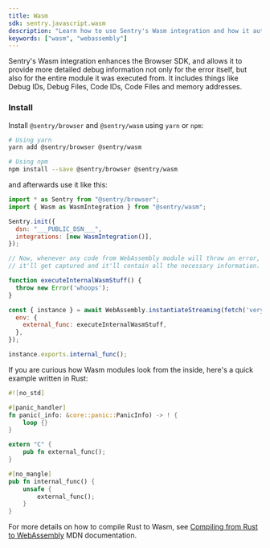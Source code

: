 ```yaml
---
title: Wasm
sdk: sentry.javascript.wasm
description: "Learn how to use Sentry's Wasm integration and how it automatically reports errors and exceptions in your Wasm module."
keywords: ["wasm", "webassembly"]
---
```


Sentry's Wasm integration enhances the Browser SDK, and allows it to provide more detailed debug information not only for the error itself, but also for the entire module it was executed from. It includes things like Debug IDs, Debug Files, Code IDs, Code Files and memory addresses.

### Install

Install `@sentry/browser` and `@sentry/wasm` using `yarn` or `npm`:

```bash
# Using yarn
yarn add @sentry/browser @sentry/wasm

# Using npm
npm install --save @sentry/browser @sentry/wasm
```

and afterwards use it like this:

```javascript
import * as Sentry from "@sentry/browser";
import { Wasm as WasmIntegration } from "@sentry/wasm";

Sentry.init({
  dsn: "___PUBLIC_DSN___",
  integrations: [new WasmIntegration()],
});

// Now, whenever any code from WebAssembly module will throw an error,
// it'll get captured and it'll contain all the necessary information.

function executeInternalWasmStuff() {
  throw new Error('whoops');
}

const { instance } = await WebAssembly.instantiateStreaming(fetch('very-complex-module.wasm'), {
  env: {
    external_func: executeInternalWasmStuff,
  },
});

instance.exports.internal_func();
```

If you are curious how Wasm modules look from the inside, here's a quick example written in Rust:

```rust
#![no_std]

#[panic_handler]
fn panic(_info: &core::panic::PanicInfo) -> ! {
    loop {}
}

extern "C" {
    pub fn external_func();
}

#[no_mangle]
pub fn internal_func() {
    unsafe {
        external_func();
    }
}
```

For more details on how to compile Rust to Wasm, see [Compiling from Rust to WebAssembly](https://developer.mozilla.org/en-US/docs/WebAssembly/Rust_to_wasm) MDN documentation.
